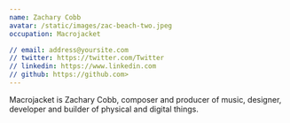 ```yaml
---
name: Zachary Cobb
avatar: /static/images/zac-beach-two.jpeg
occupation: Macrojacket

// email: address@yoursite.com
// twitter: https://twitter.com/Twitter
// linkedin: https://www.linkedin.com
// github: https://github.com>
---
```


Macrojacket is Zachary Cobb, composer and producer of music, designer, developer and builder of physical and digital things.
